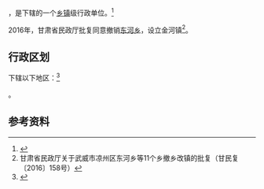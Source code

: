{{中国乡级行政区|62/06/02/216/000}}

'''{{PAGENAMEBASE}}'''，是{{PRC admin/fullname|62/06/02/216/000|3}}下辖的一个[[乡镇|乡镇]]级行政单位。<ref>{{PRC admin/ref sgc|{{PRC admin/parent|62/06/02/216/000}}}}</ref>

2016年，甘肃省民政厅批复同意撤销[[东河乡_(武威市)|东河乡]]，设立金河镇<ref>甘肃省民政厅关于武威市凉州区东河乡等11个乡撤乡改镇的批复（甘民复〔2016〕158号）</ref>。

== 行政区划 ==

{{PAGENAMEBASE}}下辖以下地区：<ref>{{PRC admin/ref sgc|62/06/02/216/000}}</ref>

{{PRC admin/children|62/06/02/216/000}}。

== 参考资料 ==

{{reflist}}

{{行政区划小作品}}
{{PRC admin/navcat|62/06/02/216/000}}